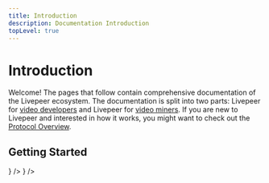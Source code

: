 ```yaml
---
title: Introduction
description: Documentation Introduction
topLevel: true
---
```


# Introduction

Welcome! The pages that follow contain comprehensive documentation of the
Livepeer ecosystem. The documentation is split into two parts: Livepeer for
[video developers](./developers/index.md) and Livepeer for
[video miners](./video-miners/index.md). If you are new to Livepeer and
interested in how it works, you might want to check out the
[Protocol Overview](/docs/protocol/core-concepts/overview).

## Getting Started

<DocsCardsContainer>
  <DocsCard
    key={1}
    title="For Video Developers"
    description="Build powerful video applications with Livepeer at a fraction of the cost."
    href="/docs/video-developers/overview"
    ctaText="Start"
    icon={
      <svg
        width="56"
        height="56"
        viewBox="0 0 56 56"
        fill="none"
        xmlns="http://www.w3.org/2000/svg">
        <rect width="56" height="56" rx="28" fill="#00EB88" />
        <path
          d="M32.6667 35L39.6667 28L32.6667 21"
          stroke="#131418"
          strokeWidth="1.75"
          strokeLinecap="round"
          strokeLinejoin="round"
        />
        <path
          d="M23.3333 21L16.3333 28L23.3333 35"
          stroke="#131418"
          strokeWidth="1.75"
          strokeLinecap="round"
          strokeLinejoin="round"
        />
      </svg>
    }
  />
  <DocsCard
    key={2}
    title="For Video Miners"
    description="Mine video on the Livepeer network in exchange for ETH."
    href="/docs/video-miners"
    ctaText="Start"
    icon={<IconMine />}
  />
</DocsCardsContainer>
